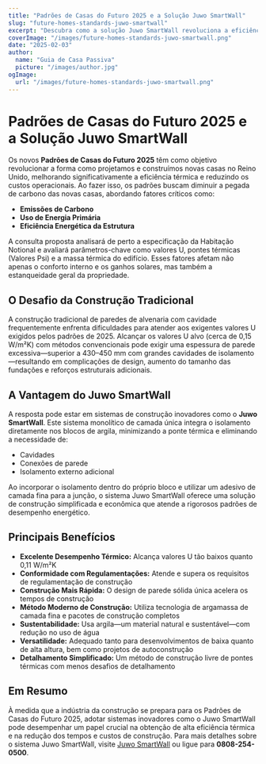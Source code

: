 ```yaml
---
title: "Padrões de Casas do Futuro 2025 e a Solução Juwo SmartWall"
slug: "future-homes-standards-juwo-smartwall"
excerpt: "Descubra como a solução Juwo SmartWall revoluciona a eficiência térmica e os padrões de construção para casas do futuro."
coverImage: "/images/future-homes-standards-juwo-smartwall.png"
date: "2025-02-03"
author:
  name: "Guia de Casa Passiva"
  picture: "/images/author.jpg"
ogImage:
  url: "/images/future-homes-standards-juwo-smartwall.png"
---
```


# Padrões de Casas do Futuro 2025 e a Solução Juwo SmartWall

Os novos **Padrões de Casas do Futuro 2025** têm como objetivo revolucionar a forma como projetamos e construímos novas casas no Reino Unido, melhorando significativamente a eficiência térmica e reduzindo os custos operacionais. Ao fazer isso, os padrões buscam diminuir a pegada de carbono das novas casas, abordando fatores críticos como:

- **Emissões de Carbono**
- **Uso de Energia Primária**
- **Eficiência Energética da Estrutura**

A consulta proposta analisará de perto a especificação da Habitação Notional e avaliará parâmetros-chave como valores U, pontes térmicas (Valores Psi) e a massa térmica do edifício. Esses fatores afetam não apenas o conforto interno e os ganhos solares, mas também a estanqueidade geral da propriedade.

## O Desafio da Construção Tradicional

A construção tradicional de paredes de alvenaria com cavidade frequentemente enfrenta dificuldades para atender aos exigentes valores U exigidos pelos padrões de 2025. Alcançar os valores U alvo (cerca de 0,15 W/m²K) com métodos convencionais pode exigir uma espessura de parede excessiva—superior a 430–450 mm com grandes cavidades de isolamento—resultando em complicações de design, aumento do tamanho das fundações e reforços estruturais adicionais.

## A Vantagem do Juwo SmartWall

A resposta pode estar em sistemas de construção inovadores como o **Juwo SmartWall**. Este sistema monolítico de camada única integra o isolamento diretamente nos blocos de argila, minimizando a ponte térmica e eliminando a necessidade de:

- Cavidades
- Conexões de parede
- Isolamento externo adicional

Ao incorporar o isolamento dentro do próprio bloco e utilizar um adesivo de camada fina para a junção, o sistema Juwo SmartWall oferece uma solução de construção simplificada e econômica que atende a rigorosos padrões de desempenho energético.

## Principais Benefícios

- **Excelente Desempenho Térmico:** Alcança valores U tão baixos quanto 0,11 W/m²K
- **Conformidade com Regulamentações:** Atende e supera os requisitos de regulamentação de construção
- **Construção Mais Rápida:** O design de parede sólida única acelera os tempos de construção
- **Método Moderno de Construção:** Utiliza tecnologia de argamassa de camada fina e pacotes de construção completos
- **Sustentabilidade:** Usa argila—um material natural e sustentável—com redução no uso de água
- **Versatilidade:** Adequado tanto para desenvolvimentos de baixa quanto de alta altura, bem como projetos de autoconstrução
- **Detalhamento Simplificado:** Um método de construção livre de pontes térmicas com menos desafios de detalhamento

## Em Resumo

À medida que a indústria da construção se prepara para os Padrões de Casas do Futuro 2025, adotar sistemas inovadores como o Juwo SmartWall pode desempenhar um papel crucial na obtenção de alta eficiência térmica e na redução dos tempos e custos de construção. Para mais detalhes sobre o sistema Juwo SmartWall, visite [Juwo SmartWall](http://www.Juwo-SmartWall.co.uk) ou ligue para **0808-254-0500**.